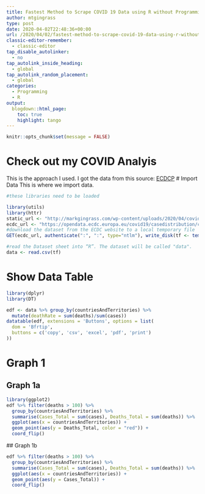 ```yaml
---
title: Fastest Method to Scrape COVID 19 Data using R without Programming Experience
author: mtgingrass
type: post
date: 2020-04-02T22:48:36+00:00
url: /2020/04/02/fastest-method-to-scrape-covid-19-data-using-r-without-programming-experience/
classic-editor-remember:
  - classic-editor
tap_disable_autolinker:
  - no
tap_autolink_inside_heading:
  - global
tap_autolink_random_placement:
  - global
categories:
  - Programming
  - R
output:
  blogdown::html_page:
    toc: true
    highlight: tango
---
```

```r
knitr::opts_chunk$set(message = FALSE)
```

# Check out my COVID Analyis
This is the approach I used. I got the data from this source: [ECDCP](https://www.ecdc.europa.eu/en/publications-data/download-todays-data-geographic-distribution-covid-19-cases-worldwide)
# Import Data
This is where we import data.


```r
#these libraries need to be loaded

library(utils)
library(httr)
static_url <- "http://markgingrass.com/wp-content/uploads/2020/04/covid_data.csv"
ecdc_url <- "https://opendata.ecdc.europa.eu/covid19/casedistribution/csv"
#download the dataset from the ECDC website to a local temporary file
GET(ecdc_url, authenticate(":", ":", type="ntlm"), write_disk(tf <- tempfile(fileext = ".csv")))

#read the Dataset sheet into “R”. The dataset will be called "data".
data <- read.csv(tf)
```

# Show Data Table

```r
library(dplyr)
library(DT)

edf <- data %>% group_by(countriesAndTerritories) %>%
  mutate(deathRate = sum(deaths)/sum(cases))
datatable(edf, extensions = 'Buttons', options = list(
  dom = 'Bfrtip',
  buttons = c('copy', 'csv', 'excel', 'pdf', 'print')
))
```

# Graph 1 {.tabset}
## Graph 1a

```r
library(ggplot2)
edf %>% filter(deaths > 100) %>%
  group_by(countriesAndTerritories) %>%
  summarise(Cases_Total = sum(cases), Deaths_Total = sum(deaths)) %>%
  ggplot(aes(x = countriesAndTerritories)) +
  geom_point(aes(y = Deaths_Total, color = "red")) +
  coord_flip()
```


## Graph 1b</p>

```r
edf %>% filter(deaths > 100) %>%
  group_by(countriesAndTerritories) %>%
  summarise(Cases_Total = sum(cases), Deaths_Total = sum(deaths)) %>%
  ggplot(aes(x = countriesAndTerritories)) +
  geom_point(aes(y = Cases_Total)) +
  coord_flip()
```
